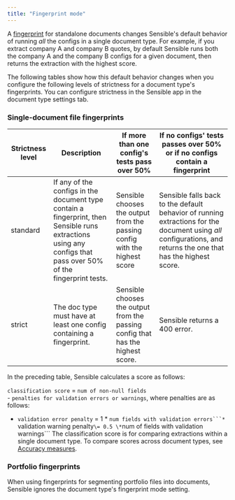 ```yaml
---
title: "Fingerprint mode"
---
```


A [fingerprint](/senseml-reference/config-settings/fingerprint) for standalone documents changes Sensible's default behavior of running _all_ the configs in a single document type. For example, if you extract company A and company B quotes, by default Sensible runs both the company A and the company B configs for a given document, then returns the extraction with the highest score. 

The following tables show how this default behavior changes when you configure the following levels of strictness for a document type's fingerprints. You can configure strictness in the Sensible app in the document type settings tab.

### Single-document file fingerprints

| Strictness level | Description                                                                                                                                                     | If more than one config's tests pass over 50%                                   | If no configs' tests passes over 50% or if no configs contain a fingerprint                                                                                     |
| ---------------- | --------------------------------------------------------------------------------------------------------------------------------------------------------------- | ------------------------------------------------------------------------------- | --------------------------------------------------------------------------------------------------------------------------------------------------------------- |
| standard         | If any of the configs in the document type contain a fingerprint, then Sensible runs extractions using any configs that pass over 50% of the fingerprint tests. | Sensible chooses the output from the passing config with the highest score      | Sensible falls back to the default behavior of running extractions for the document using _all_ configurations, and returns the one that has the highest score. |
| strict           | The doc type must have at least one config containing a fingerprint.                                                                                            | Sensible chooses the output from the passing config that has the highest score. | Sensible returns a 400 error.                                                                                                                                   |

In the preceding table, Sensible calculates a score as follows:

`classification score` \= `num of non-null fields` <br/>\- `penalties for validation errors or warnings`, where penalties are as follows:

* `validation error penalty` \= 1 \* `num fields with validation errors```* `validation warning penalty` \= 0.5 \* `num of fields with validation warnings```
The classification score is for comparing extractions within a single document type. To compare scores across document types, see [Accuracy measures](/senseml-reference/concepts/accuracy-measures).

### Portfolio fingerprints

When using fingerprints for segmenting portfolio files into documents, Sensible ignores the document type's fingerprint mode setting.